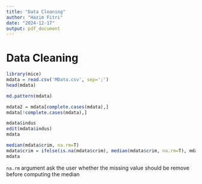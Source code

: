 ```yaml
---
title: "Data Cleaning"
author: "Hazim Fitri"
date: "2024-12-17"
output: pdf_document
---
```


# Data Cleaning

```r
library(mice)
mdata = read.csv('MData.csv', sep=';')
head(mdata)
```

```r
md.pattern(mdata)
```

```r
mdata2 = mdata[complete.cases(mdata),]
mdata[!complete.cases(mdata),]
```

```r
mdata$indus
edit(mdata$indus)
mdata
```

```r
median(mdata$crim, na.rm=T)
mdata$crim = ifelse(is.na(mdata$crim), median(mdata$crim, na.rm=T), mdata$crim)
mdata
```

`na.rm` argument ask the user whether the missing value should be remove before computing the median

